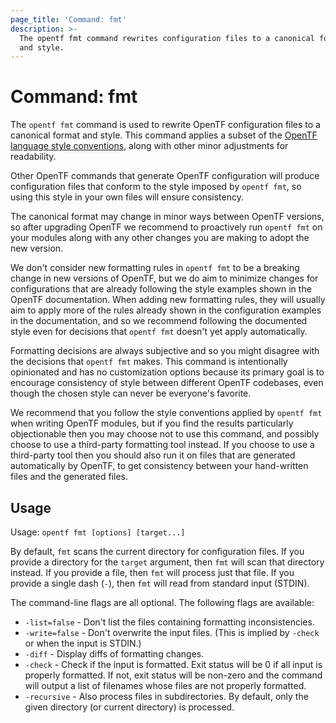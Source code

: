```yaml
---
page_title: 'Command: fmt'
description: >-
  The opentf fmt command rewrites configuration files to a canonical format
  and style.
---
```


# Command: fmt

The `opentf fmt` command is used to rewrite OpenTF configuration files
to a canonical format and style. This command applies a subset of
the [OpenTF language style conventions](/docs/language/syntax/style),
along with other minor adjustments for readability.

Other OpenTF commands that generate OpenTF configuration will produce
configuration files that conform to the style imposed by `opentf fmt`, so
using this style in your own files will ensure consistency.

The canonical format may change in minor ways between OpenTF versions, so
after upgrading OpenTF we recommend to proactively run `opentf fmt`
on your modules along with any other changes you are making to adopt the new
version.

We don't consider new formatting rules in `opentf fmt` to be a breaking
change in new versions of OpenTF, but we do aim to minimize changes for
configurations that are already following the style examples shown in the
OpenTF documentation. When adding new formatting rules, they will usually
aim to apply more of the rules already shown in the configuration examples
in the documentation, and so we recommend following the documented style even
for decisions that `opentf fmt` doesn't yet apply automatically.

Formatting decisions are always subjective and so you might disagree with the
decisions that `opentf fmt` makes. This command is intentionally opinionated
and has no customization options because its primary goal is to encourage
consistency of style between different OpenTF codebases, even though the
chosen style can never be everyone's favorite.

We recommend that you follow the style conventions applied by `opentf fmt`
when writing OpenTF modules, but if you find the results particularly
objectionable then you may choose not to use this command, and possibly choose
to use a third-party formatting tool instead. If you choose to use a
third-party tool then you should also run it on files that are generated
automatically by OpenTF, to get consistency between your hand-written files
and the generated files.

## Usage

Usage: `opentf fmt [options] [target...]`

By default, `fmt` scans the current directory for configuration files. If you
provide a directory for the `target` argument, then `fmt` will scan that
directory instead. If you provide a file, then `fmt` will process just that
file. If you provide a single dash (`-`), then `fmt` will read from standard
input (STDIN).

The command-line flags are all optional. The following flags are available:

* `-list=false` - Don't list the files containing formatting inconsistencies.
* `-write=false` - Don't overwrite the input files. (This is implied by `-check` or when the input is STDIN.)
* `-diff` - Display diffs of formatting changes.
* `-check` - Check if the input is formatted. Exit status will be 0 if all input is properly formatted. If not, exit status will be non-zero and the command will output a list of filenames whose files are not properly formatted.
* `-recursive` - Also process files in subdirectories. By default, only the given directory (or current directory) is processed.
